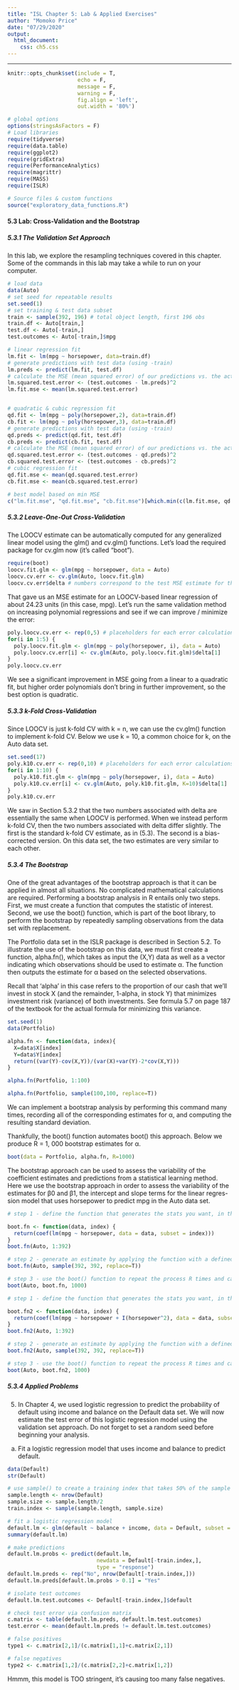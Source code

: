 ```yaml
---
title: "ISL Chapter 5: Lab & Applied Exercises"
author: "Momoko Price"
date: "07/29/2020"
output: 
  html_document:
    css: ch5.css
---
```


***
```r
knitr::opts_chunk$set(include = T,
                      echo = F, 
                      message = F, 
                      warning = F,
                      fig.align = 'left',
                      out.width = '80%')

# global options
options(stringsAsFactors = F)
# Load libraries
require(tidyverse)
require(data.table)
require(ggplot2)
require(gridExtra)
require(PerformanceAnalytics)
require(magrittr)
require(MASS)
require(ISLR)

# Source files & custom functions
source("exploratory_data_functions.R")
```


#### 5.3 Lab: Cross-Validation and the Bootstrap

##### 5.3.1 The Validation Set Approach

In this lab, we explore the resampling techniques covered in this chapter. Some of the commands in this lab may take a while to run on your computer.

```r
# load data
data(Auto)
# set seed for repeatable results
set.seed(1)
# set training & test data subset
train <- sample(392, 196) # total object length, first 196 obs
train.df <- Auto[train,]
test.df <- Auto[-train,]
test.outcomes <- Auto[-train,]$mpg

# linear regression fit
lm.fit <- lm(mpg ~ horsepower, data=train.df)
# generate predictions with test data (using -train)
lm.preds <- predict(lm.fit, test.df)
# calculate the MSE (mean squared error) of our predictions vs. the actual test outcomes
lm.squared.test.error <- (test.outcomes - lm.preds)^2
lm.fit.mse <- mean(lm.squared.test.error)


# quadratic & cubic regression fit
qd.fit <- lm(mpg ~ poly(horsepower,2), data=train.df)
cb.fit <- lm(mpg ~ poly(horsepower,3), data=train.df)
# generate predictions with test data (using -train)
qd.preds <- predict(qd.fit, test.df)
cb.preds <- predict(cb.fit, test.df)
# calculate the MSE (mean squared error) of our predictions vs. the actual test outcomes
qd.squared.test.error <- (test.outcomes - qd.preds)^2
cb.squared.test.error <- (test.outcomes - cb.preds)^2
# cubic regression fit
qd.fit.mse <- mean(qd.squared.test.error)
cb.fit.mse <- mean(cb.squared.test.error)

# best model based on min MSE
c("lm.fit.mse", "qd.fit.mse", "cb.fit.mse")[which.min(c(lm.fit.mse, qd.fit.mse, cb.fit.mse))]
```

##### 5.3.2 Leave-One-Out Cross-Validation

The LOOCV estimate can be automatically computed for any generalized linear model using the glm() and cv.glm() functions. Let's load the required package for cv.glm now (it's called "boot").

```r
require(boot)
loocv.fit.glm <- glm(mpg ~ horsepower, data = Auto)
loocv.cv.err <- cv.glm(Auto, loocv.fit.glm)
loocv.cv.err$delta # numbers correspond to the test MSE estimate for the fit; they should be virtually identical
```

That gave us an MSE estimate for an LOOCV-based linear regression of about 24.23 units (in this case, mpg). Let's run the same validation method on increasing polynomial regressions and see if we can improve / minimize the error:

```r
poly.loocv.cv.err <- rep(0,5) # placeholders for each error calculations
for(i in 1:5) {
  poly.loocv.fit.glm <- glm(mpg ~ poly(horsepower, i), data = Auto)
  poly.loocv.cv.err[i] <- cv.glm(Auto, poly.loocv.fit.glm)$delta[1]
}
poly.loocv.cv.err
```
We see a significant improvement in MSE going from a linear to a quadratic fit, but higher order polynomials don't bring in further improvement, so the best option is quadratic. 

##### 5.3.3 k-Fold Cross-Validation
Since LOOCV is just k-fold CV with k = n, we can use the cv.glm() function to implement k-fold CV. Below we use k = 10, a common choice for k, on the Auto data set. 


```r
set.seed(17)
poly.k10.cv.err <- rep(0,10) # placeholders for each error calculations
for(i in 1:10) {
  poly.k10.fit.glm <- glm(mpg ~ poly(horsepower, i), data = Auto)
  poly.k10.cv.err[i] <- cv.glm(Auto, poly.k10.fit.glm, K=10)$delta[1]
}
poly.k10.cv.err
```
We saw in Section 5.3.2 that the two numbers associated with delta are essentially the same when LOOCV is performed. When we instead perform k-fold CV, then the two numbers associated with delta differ slightly. The first is the standard k-fold CV estimate, as in (5.3). The second is a bias-corrected version. On this data set, the two estimates are very similar to each other.

##### 5.3.4 The Bootstrap
One of the great advantages of the bootstrap approach is that it can be applied in almost all situations. No complicated mathematical calculations are required. Performing a bootstrap analysis in R entails only two steps. First, we must create a function that computes the statistic of interest. Second, we use the boot() function, which is part of the boot library, to perform the bootstrap by repeatedly sampling observations from the data set with replacement.

The Portfolio data set in the ISLR package is described in Section 5.2. To illustrate the use of the bootstrap on this data, we must first create a function, alpha.fn(), which takes as input the (X,Y) data as well as a vector indicating which observations should be used to estimate α. The function then outputs the estimate for α based on the selected observations.

Recall that 'alpha' in this case refers to the proportion of our cash that we'll invest in stock X (and the remainder, 1-alpha, in stock Y) that minimizes investment risk (variance) of both investments. See formula 5.7 on page 187 of the textbook for the actual formula for minimizing this variance. 

```r
set.seed(1)
data(Portfolio)

alpha.fn <- function(data, index){
  X=data$X[index]
  Y=data$Y[index]
  return((var(Y)-cov(X,Y))/(var(X)+var(Y)-2*cov(X,Y)))
}

alpha.fn(Portfolio, 1:100)
```
```r

alpha.fn(Portfolio, sample(100,100, replace=T))

```
We can implement a bootstrap analysis by performing this command many times, recording all of the corresponding estimates for α, and computing the resulting standard deviation. 

Thankfully, the boot() function automates boot() this approach. Below we produce R = 1, 000 bootstrap estimates for α.

```r

boot(data = Portfolio, alpha.fn, R=1000)

```
The bootstrap approach can be used to assess the variability of the coefficient estimates and predictions from a statistical learning method. Here we use the bootstrap approach in order to assess the variability of the estimates for β0 and β1, the intercept and slope terms for the linear regres- sion model that uses horsepower to predict mpg in the Auto data set.

```r
# step 1 - define the function that generates the stats you want, in this case the intercept b0 and slope b1 of a linear regression fit of mpg ~ horsepower from the Auto data set:

boot.fn <- function(data, index) {
  return(coef(lm(mpg ~ horsepower, data = data, subset = index)))
}
boot.fn(Auto, 1:392)

# step 2 - generate an estimate by applying the function with a defined sample of the data set
boot.fn(Auto, sample(392, 392, replace=T))

# step 3 - use the boot() function to repeat the process R times and calculate the SE of your stats. 
boot(Auto, boot.fn, 1000)
```
```r
# step 1 - define the function that generates the stats you want, in this case the intercept b0 and slope b1 of a linear regression fit of mpg ~ horsepower from the Auto data set:

boot.fn2 <- function(data, index) {
  return(coef(lm(mpg ~ horsepower + I(horsepower^2), data = data, subset = index)))
}
boot.fn2(Auto, 1:392)

# step 2 - generate an estimate by applying the function with a defined sample of the data set
boot.fn2(Auto, sample(392, 392, replace=T))

# step 3 - use the boot() function to repeat the process R times and calculate the SE of your stats. 
boot(Auto, boot.fn2, 1000)
```

##### 5.3.4 Applied Problems

5. In Chapter 4, we used logistic regression to predict the probability of default using income and balance on the Default data set. We will now estimate the test error of this logistic regression model using the validation set approach. Do not forget to set a random seed before beginning your analysis.

(a) Fit a logistic regression model that uses income and balance to predict default.

```r
data(Default)
str(Default)

# use sample() to create a training index that takes 50% of the sample
sample.length <- nrow(Default)
sample.size <- sample.length/2
train.index <- sample(sample.length, sample.size)

# fit a logistic regression model
default.lm <- glm(default ~ balance + income, data = Default, subset = train.index, family="binomial")
summary(default.lm)

# make predictions
default.lm.probs <- predict(default.lm, 
                            newdata = Default[-train.index,],
                            type = "response")
default.lm.preds <- rep("No", nrow(Default[-train.index,]))
default.lm.preds[default.lm.probs > 0.1] = "Yes"

# isolate test outcomes
default.lm.test.outcomes <- Default[-train.index,]$default

# check test error via confusion matrix
c.matrix <- table(default.lm.preds, default.lm.test.outcomes)
test.error <- mean(default.lm.preds != default.lm.test.outcomes)

# false positives
type1 <- c.matrix[2,1]/(c.matrix[1,1]+c.matrix[2,1])

# false negatives
type2 <- c.matrix[1,2]/(c.matrix[2,2]+c.matrix[1,2])
```
Hmmm, this model is TOO stringent, it's causing too many false negatives.  

